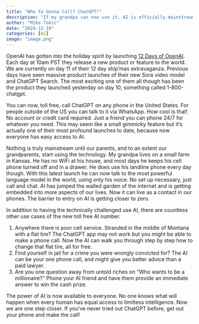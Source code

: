 ```yaml
---
title: "Who Ya Gonna Call? ChatGPT!"
description: "If my grandpa can now use it, AI is officially mainstream"
author: "Mike Tokic"
date: "2024-12-19"
categories: [AI]
image: "image.png"
---
```


OpenAI has gotten into the holiday spirit by launching [12 Days of OpenAI](https://openai.com/12-days/). Each day at 10am PST they release a new product or feature to the world. We are currently on day 11 of their 12 day ship'mas extravaganza. Previous days have seen massive product launches of their new Sora video model and ChatGPT Search. The most exciting one of them all though has been the product they launched yesterday on day 10, something called 1-800-chatgpt. 

You can now, toll free, call ChatGPT on any phone in the United States. For people outside of the US you can talk to it via WhatsApp. How cool is that! No account or credit card required. Just a friend you can phone 24/7 for whatever you need. This may seem like a small gimmicky feature but it's actually one of their most profound launches to date, because now everyone has easy access to AI. 

Nothing is truly mainstream until our parents, and to an extent our grandparents, start using the technology. My grandpa lives on a small farm in Kansas. He has no WiFi at his house, and most days he keeps his cell phone turned off and in a drawer. He does use his landline phone every day though. With this latest launch he can now talk to the most powerful language model in the world, using only his voice. No set up necessary, just call and chat. AI has jumped the walled garden of the internet and is getting embedded into more aspects of our lives. Now it can live as a contact in our phones. The barrier to entry on AI is getting closer to zero.

In addition to having the technically challenged use AI, there are countless other use cases of the new toll free AI number. 

1. Anywhere there is poor cell service. Stranded in the middle of Montana with a flat tire? The ChatGPT app may not work but you might be able to make a phone call. Now the AI can walk you through step by step how to change that flat tire, all for free.
2. Find yourself in jail for a crime you were wrongly convicted for? The AI can be your one phone call, and might give you better advice than a paid lawyer. 
3. Are you one question away from untold riches on "Who wants to be a millionaire?" Phone your AI friend and have them provide an immediate answer to win the cash prize.

The power of AI is now available to everyone. No one knows what will happen when every human has equal access to limitless intelligence. Now we are one step closer. If you've never tried out ChatGPT before, get out your phone and make the call!  
